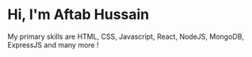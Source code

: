 # Hi, I'm Aftab Hussain

My primary skills are HTML, CSS, Javascript, React, NodeJS, MongoDB, ExpressJS and many more !

